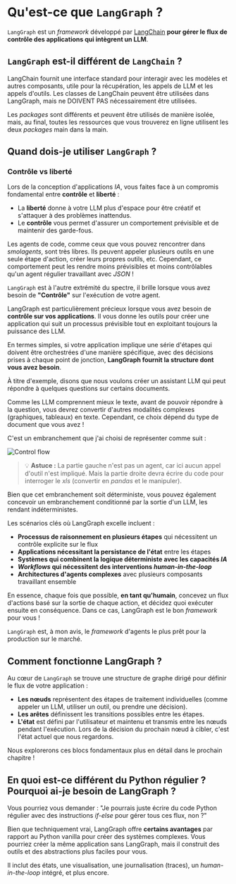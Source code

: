 # Qu'est-ce que `LangGraph` ?

`LangGraph` est un *framework* développé par [LangChain](https://www.langchain.com/) **pour gérer le flux de contrôle des applications qui intègrent un LLM**.

## `LangGraph` est-il différent de `LangChain` ?

LangChain fournit une interface standard pour interagir avec les modèles et autres composants, utile pour la récupération, les appels de LLM et les appels d'outils.
Les classes de LangChain peuvent être utilisées dans LangGraph, mais ne DOIVENT PAS nécessairement être utilisées.

Les *packages* sont différents et peuvent être utilisés de manière isolée, mais, au final, toutes les ressources que vous trouverez en ligne utilisent les deux *packages* main dans la main.

## Quand dois-je utiliser `LangGraph` ?
### Contrôle vs liberté

Lors de la conception d'applications *IA*, vous faites face à un compromis fondamental entre **contrôle** et **liberté** :

- La **liberté** donne à votre LLM plus d'espace pour être créatif et s'attaquer à des problèmes inattendus.
- Le **contrôle** vous permet d'assurer un comportement prévisible et de maintenir des garde-fous.

Les agents de code, comme ceux que vous pouvez rencontrer dans *smolagents*, sont très libres. Ils peuvent appeler plusieurs outils en une seule étape d'action, créer leurs propres outils, etc. Cependant, ce comportement peut les rendre moins prévisibles et moins contrôlables qu'un agent régulier travaillant avec *JSON* !

`LangGraph` est à l'autre extrémité du spectre, il brille lorsque vous avez besoin de **"Contrôle"** sur l'exécution de votre agent.

LangGraph est particulièrement précieux lorsque vous avez besoin de **contrôle sur vos applications**. Il vous donne les outils pour créer une application qui suit un processus prévisible tout en exploitant toujours la puissance des LLM.

En termes simples, si votre application implique une série d'étapes qui doivent être orchestrées d'une manière spécifique, avec des décisions prises à chaque point de jonction, **LangGraph fournit la structure dont vous avez besoin**.

À titre d'exemple, disons que nous voulons créer un assistant LLM qui peut répondre à quelques questions sur certains documents.

Comme les LLM comprennent mieux le texte, avant de pouvoir répondre à la question, vous devrez convertir d'autres modalités complexes (graphiques, tableaux) en texte. Cependant, ce choix dépend du type de document que vous avez !

C'est un embranchement que j'ai choisi de représenter comme suit :

<img src="https://huggingface.co/datasets/agents-course/course-images/resolve/main/en/unit2/LangGraph/flow.png" alt="Control flow"/>

> 💡 **Astuce :** La partie gauche n'est pas un agent, car ici aucun appel d'outil n'est impliqué. Mais la partie droite devra écrire du code pour interroger le *xls* (convertir en *pandas* et le manipuler).

Bien que cet embranchement soit déterministe, vous pouvez également concevoir un embranchement conditionné par la sortie d'un LLM, les rendant indéterministes.

Les scénarios clés où LangGraph excelle incluent :

- **Processus de raisonnement en plusieurs étapes** qui nécessitent un contrôle explicite sur le flux
- **Applications nécessitant la persistance de l'état** entre les étapes
- **Systèmes qui combinent la logique déterministe avec les capacités *IA***
- ***Workflows* qui nécessitent des interventions *human-in-the-loop***
- **Architectures d'agents complexes** avec plusieurs composants travaillant ensemble

En essence, chaque fois que possible, **en tant qu'humain**, concevez un flux d'actions basé sur la sortie de chaque action, et décidez quoi exécuter ensuite en conséquence. Dans ce cas, LangGraph est le bon *framework* pour vous !

`LangGraph` est, à mon avis, le *framework* d'agents le plus prêt pour la production sur le marché.

## Comment fonctionne LangGraph ?

Au cœur de `LangGraph` se trouve une structure de graphe dirigé pour définir le flux de votre application :

- **Les nœuds** représentent des étapes de traitement individuelles (comme appeler un LLM, utiliser un outil, ou prendre une décision).
- **Les arêtes** définissent les transitions possibles entre les étapes.
- **L'état** est défini par l'utilisateur et maintenu et transmis entre les nœuds pendant l'exécution. Lors de la décision du prochain nœud à cibler, c'est l'état actuel que nous regardons.

Nous explorerons ces blocs fondamentaux plus en détail dans le prochain chapitre !

## En quoi est-ce différent du Python régulier ? Pourquoi ai-je besoin de LangGraph ?

Vous pourriez vous demander : "Je pourrais juste écrire du code Python régulier avec des instructions *if-else* pour gérer tous ces flux, non ?"

Bien que techniquement vrai, LangGraph offre **certains avantages** par rapport au Python vanilla pour créer des systèmes complexes. Vous pourriez créer la même application sans LangGraph, mais il construit des outils et des abstractions plus faciles pour vous.

Il inclut des états, une visualisation, une journalisation (traces), un *human-in-the-loop* intégré, et plus encore.